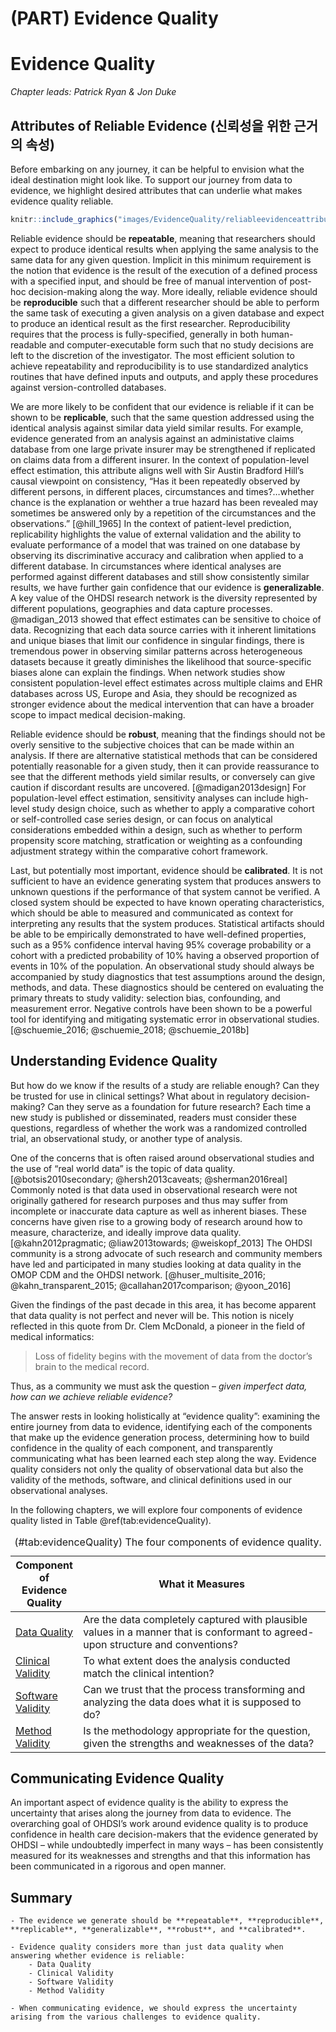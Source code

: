 # (PART) Evidence Quality {-}

# Evidence Quality {#EvidenceQuality}

*Chapter leads: Patrick Ryan & Jon Duke*

\index{evidence quality}

## Attributes of Reliable Evidence (신뢰성을 위한 근거의 속성)

Before embarking on any journey, it can be helpful to envision what the ideal destination might look like. To support our journey from data to evidence, we highlight desired attributes that can underlie what makes evidence quality reliable. 


```r
knitr::include_graphics("images/EvidenceQuality/reliableevidenceattributes.png")
```

Reliable evidence should be **repeatable**, meaning that researchers should expect to produce identical results when applying the same analysis to the same data for any given question. Implicit in this minimum requirement is the notion that evidence is the result of the execution of a defined process with a specified input, and should be free of manual intervention of post-hoc decision-making along the way. More ideally, reliable evidence should be **reproducible** such that a different researcher should be able to perform the same task of executing a given analysis on a given database and expect to produce an identical result as the first researcher. Reproducibility requires that the process is fully-specified, generally in both human-readable and computer-executable form such that no study decisions are left to the discretion of the investigator. The most efficient solution to achieve repeatability and reproducibility is to use standardized analytics routines that have defined inputs and outputs, and apply these procedures against version-controlled databases.

We are more likely to be confident that our evidence is reliable if it can be shown to be **replicable**, such that the same question addressed using the identical analysis against similar data yield similar results. For example, evidence generated from an analysis against an administative claims database from one large private insurer may be strengthened if replicated on claims data from a different insurer. In the context of population-level effect estimation, this attribute aligns well with Sir Austin Bradford Hill's causal viewpoint on consistency, "Has it been repeatedly observed by different persons, in different places, circumstances and times?...whether chance is the explanation or wehther a true hazard has been revealed may sometimes be answered only by a repetition of the circumstances and the observations." [@hill_1965] In the context of patient-level prediction, replicability highlights the value of external validation and the ability to evaluate performance of a model that was trained on one database by observing its discriminative accuracy and calibration when applied to a different database. In circumstances where identical analyses are performed against different databases and still show consistently similar results, we have further gain confidence that our evidence is **generalizable**. A key value of the OHDSI research network is the diversity represented by different populations, geographies and data capture processes. @madigan_2013 showed that effect estimates can be sensitive to choice of data. Recognizing that each data source carries with it inherent limitations and unique biases that limit our confidence in singular findings, there is tremendous power in observing similar patterns across heterogeneous datasets because it greatly diminishes the likelihood that source-specific biases alone can explain the findings. When network studies show consistent population-level effect estimates across multiple claims and EHR databases across US, Europe and Asia, they should be recognized as stronger evidence about the medical intervention that can have a broader scope to impact medical decision-making. 

Reliable evidence should be **robust**, meaning that the findings should not be overly sensitive to the subjective choices that can be made within an analysis. If there are alternative statistical methods that can be considered potentially reasonable for a given study, then it can provide reassurance to see that the different methods yield similar results, or conversely can give caution if discordant results are uncovered. [@madigan2013design] For population-level effect estimation, sensitivity analyses can include high-level study design choice, such as whether to apply a comparative cohort or self-controlled case series design, or can focus on analytical considerations embedded within a design, such as whether to perform propensity score matching, stratfication or weighting as a confounding adjustment strategy within the comparative cohort framework.  

Last, but potentially most important, evidence should be **calibrated**. It is not sufficient to have an evidence generating system that produces answers to unknown questions if the performance of that system cannot be verified. A closed system should be expected to have known operating characteristics, which should be able to measured and communicated as context for interpreting any results that the system produces. Statistical artifacts should be able to be empirically demonstrated to have well-defined properties, such as a 95% confidence interval having 95% coverage probability or a cohort with a predicted probability of 10% having a observed proportion of events in 10% of the population. An observational study should always be accompanied by study diagnostics that test assumptions around the design, methods, and data. These diagnostics should be centered on evaluating the primary threats to study validity: selection bias, confounding, and measurement error. Negative controls have been shown to be a powerful tool for identifying and mitigating systematic error in observational studies. [@schuemie_2016; @schuemie_2018; @schuemie_2018b]


## Understanding Evidence Quality

But how do we know if the results of a study are reliable enough? Can they be trusted for use in clinical settings? What about in regulatory decision-making? Can they serve as a foundation for future research? Each time a new study is published or disseminated, readers must consider these questions, regardless of whether the work was a randomized controlled trial, an observational study, or another type of analysis. \index{evidence quality} \index{regulatory decision-making}

One of the concerns that is often raised around observational studies and the use of "real world data" is the topic of data quality. [@botsis2010secondary; @hersh2013caveats; @sherman2016real] Commonly noted is that data used in observational research were not originally gathered for research purposes and thus may suffer from incomplete or inaccurate data capture as well as inherent biases. These concerns have given rise to a growing body of research around how to measure, characterize, and ideally improve data quality. [@kahn2012pragmatic; @liaw2013towards; @weiskopf_2013] The OHDSI community is a strong advocate of such research and community members have led and participated in many studies looking at data quality in the OMOP CDM and the OHDSI network. [@huser_multisite_2016; @kahn_transparent_2015; @callahan2017comparison; @yoon_2016] \index{data quality} \index{community}

Given the findings of the past decade in this area, it has become apparent that data quality is not perfect and never will be. This notion is nicely reflected in this quote from Dr. Clem McDonald, a pioneer in the field of medical informatics:


> Loss of fidelity begins with the movement of data from the doctor’s brain to the medical record. \index{Clem McDonald}


Thus, as a community we must ask the question -- *given imperfect data, how can we achieve reliable evidence?* 
 
The answer rests in looking holistically at "evidence quality": examining the entire journey from data to evidence, identifying each of the components that make up the evidence generation process, determining how to build confidence in the quality of each component, and transparently communicating what has been learned each step along the way. Evidence quality considers not only the quality of observational data but also the validity of the methods, software, and clinical definitions used in our observational analyses. \index{community} \index{reliable evidence}

In the following chapters, we will explore four components of evidence quality listed in Table \@ref(tab:evidenceQuality).

Table: (\#tab:evidenceQuality) The four components of evidence quality.

| Component of Evidence Quality | What it Measures                                                          |
|--------------------------------|-------------------------------------------------------------------------------------------------------------------|
| [Data Quality](DataQuality.html)         | Are the data completely captured with plausible values in a manner that is conformant to agreed-upon structure and conventions? |
| [Clinical Validity](ClinicalValidity.html)       | To what extent does the analysis conducted match the clinical intention?                          |
| [Software Validity](SoftwareValidity.html)       | Can we trust that the process transforming and analyzing the data does what it is supposed to do?                |
| [Method Validity](MethodValidity.html)       | Is the methodology appropriate for the question, given the strengths and weaknesses of the data?              |

## Communicating Evidence Quality

An important aspect of evidence quality is the ability to express the uncertainty that arises along the journey from data to evidence. The overarching goal of OHDSI's work around evidence quality is to produce confidence in health care decision-makers that the evidence generated by OHDSI -- while undoubtedly imperfect in many ways -- has been consistently measured for its weaknesses and strengths and that this information has been communicated in a rigorous and open manner.

## Summary

```block2
- The evidence we generate should be **repeatable**, **reproducible**, **replicable**, **generalizable**, **robust**, and **calibrated**.

- Evidence quality considers more than just data quality when answering whether evidence is reliable:
    - Data Quality
    - Clinical Validity
    - Software Validity
    - Method Validity

- When communicating evidence, we should express the uncertainty arising from the various challenges to evidence quality.

```













